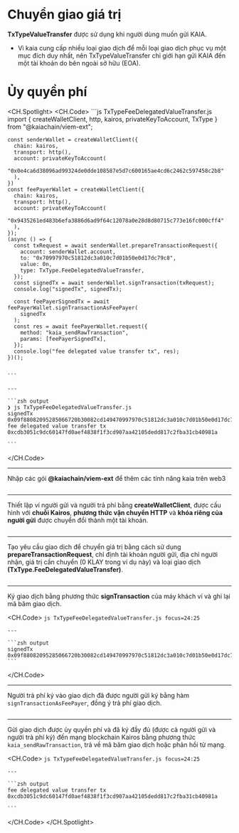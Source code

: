 # Chuyển giao giá trị


<Editor module="/src/pages/viem-ext/fee-delegated-transaction/FeeDelegatedValueTransfer.tsx" route={RoutePath.ViemExt_Fee_Value_Transfer} />

**TxTypeValueTransfer** được sử dụng khi người dùng muốn gửi KAIA.

* Vì kaia cung cấp nhiều loại giao dịch để mỗi loại giao dịch phục vụ một mục đích duy nhất, nên TxTypeValueTransfer chỉ giới hạn gửi KAIA đến một tài khoản do bên ngoài sở hữu (EOA).

# Ủy quyền phí

<CH.Spotlight>
  <CH.Code>
    ```js TxTypeFeeDelegatedValueTransfer.js
    import { createWalletClient, http, kairos, privateKeyToAccount, TxType } from "@kaiachain/viem-ext";

    const senderWallet = createWalletClient({
      chain: kairos,
      transport: http(),
      account: privateKeyToAccount(
        "0x0e4ca6d38096ad99324de0dde108587e5d7c600165ae4cd6c2462c597458c2b8"
      ),
    })
    const feePayerWallet = createWalletClient({
      chain: kairos,
      transport: http(),
      account: privateKeyToAccount(
        "0x9435261ed483b6efa3886d6ad9f64c12078a0e28d8d80715c773e16fc000cff4"
      ),
    });
    (async () => {
      const txRequest = await senderWallet.prepareTransactionRequest({
        account: senderWallet.account,
        to: "0x70997970c51812dc3a010c7d01b50e0d17dc79c8",
        value: 0n,
        type: TxType.FeeDelegatedValueTransfer,
      });
      const signedTx = await senderWallet.signTransaction(txRequest);
      console.log("signedTx", signedTx);

      const feePayerSignedTx = await feePayerWallet.signTransactionAsFeePayer(
        signedTx
      );
      const res = await feePayerWallet.request({
        method: "kaia_sendRawTransaction",
        params: [feePayerSignedTx],
      });
      console.log("fee delegated value transfer tx", res);
    })();


    ```

    ---

    ```zsh output
    ❯ js TxTypeFeeDelegatedValueTransfer.js
    signedTx 0x09f88082095285066720b30082cd149470997970c51812dc3a010c7d01b50e0d17dc79c88094a2a8854b1802d8cd5de631e690817c253d6a9153f847f8458207f5a0c67b0c0ccf4276ad4b97d9da0e66e02bd540647c23866af148f338ef27ac2087a074f32e734fd7c2fae46221b13815bdc201c17b77c5060348b9fb26d5502456d5
    fee delegated value transfer tx 0xcdb3051c9dc60147fd0aef4838f1f3cd907aa42105dedd817c2fba31cb40981a

    ```
  </CH.Code>

  ---

  Nhập các gói **@kaiachain/viem-ext** để thêm các tính năng kaia trên web3

  ```js TxTypeFeeDelegatedValueTransfer.js focus=1
  ```

  ---

  Thiết lập ví người gửi và người trả phí bằng **createWalletClient**, được cấu hình với **chuỗi Kairos**, **phương thức vận chuyển HTTP** và **khóa riêng của người gửi** được chuyển đổi thành một tài khoản.

  ```js TxTypeFeeDelegatedValueTransfer.js focus=3:16
  ```

  ---

  Tạo yêu cầu giao dịch để chuyển giá trị bằng cách sử dụng **prepareTransactionRequest**, chỉ định tài khoản người gửi, địa chỉ người nhận, giá trị cần chuyển (0 KLAY trong ví dụ này) và loại giao dịch **(TxType.FeeDelegatedValueTransfer)**.

  ```js TxTypeFeeDelegatedValueTransfer.js focus=18:23
  ```

  ---

  Ký giao dịch bằng phương thức **signTransaction** của máy khách ví và ghi lại mã băm giao dịch.

  <CH.Code>
    ```js TxTypeFeeDelegatedValueTransfer.js focus=24:25
    ```

    ---

    ```zsh output
    signedTx 0x09f88082095285066720b30082cd149470997970c51812dc3a010c7d01b50e0d17dc79c88094a2a8854b1802d8cd5de631e690817c253d6a9153f847f8458207f5a0c67b0c0ccf4276ad4b97d9da0e66e02bd540647c23866af148f338ef27ac2087a074f32e734fd7c2fae46221b13815bdc201c17b77c5060348b9fb26d5502456d5
    ```
  </CH.Code>

  ---

  Người trả phí ký vào giao dịch đã được người gửi ký bằng hàm `signTransactionAsFeePayer`, đồng ý trả phí giao dịch.

  ```js TxTypeFeeDelegatedValueTransfer.js focus=27:29
  ```

  ---

  Gửi giao dịch được ủy quyền phí và đã ký đầy đủ (được cả người gửi và người trả phí ký) đến mạng blockchain Kairos bằng phương thức `kaia_sendRawTransaction`, trả về mã băm giao dịch hoặc phản hồi từ mạng.

  <CH.Code>
    ```js TxTypeFeeDelegatedValueTransfer.js focus=24:25
    ```

    ---

    ```zsh output
    fee delegated value transfer tx 0xcdb3051c9dc60147fd0aef4838f1f3cd907aa42105dedd817c2fba31cb40981a

    ```
  </CH.Code>
</CH.Spotlight>
